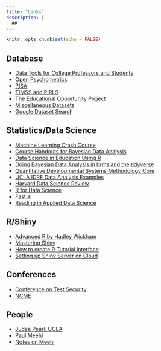 ```yaml
---
title: "Links"
description: |
  ##
---
```


```r
knitr::opts_chunk$set(echo = FALSE)
```

## Database

- [Data Tools for College Professors and Students](https://nces.ed.gov/blogs/nces/post/data-tools-for-college-professors-and-students1)
- [Open Psychometrics](https://openpsychometrics.org/)
- [PISA](http://www.oecd.org/pisa/)
- [TIMSS and PIRLS](https://timssandpirls.bc.edu/)
- [The Educational Opportunity Project](https://edopportunity.org/)
- [Miscellaneous Datasets](http://users.stat.ufl.edu/~winner/datasets.html)
- [Google Dataset Search](https://toolbox.google.com/datasetsearch)

## Statistics/Data Science

- [Machine Learning Crash Course](https://developers.google.com/machine-learning/crash-course/ml-intro)
- [Course Handouts for Bayesian Data Analysis](https://psyc-bayes-notes.netlify.com/)
- [Data Science in Education Using R](https://www.datascienceineducation.com/index.html)
- [Doing Bayesian Data Analysis in brms and the tidyverse](https://bookdown.org/ajkurz/DBDA_recoded/)
- [Quantitative Developmental Systems Methodology Core](https://quantdev.ssri.psu.edu/tutorials)
- [UCLA IDRE Data Analysis Examples](https://stats.idre.ucla.edu/other/dae/)
- [Harvard Data Science Review](https://hdsr.mitpress.mit.edu/)
- [R for Data Science](https://r4ds.had.co.nz/)
- [Fast.ai](https://www.fast.ai/)
- [Reading in Applied Data Science](https://github.com/hadley/stats337/blob/master/README.md)

## R/Shiny

- [Advanced R by Hadley Wickham](https://adv-r.hadley.nz/index.html)
- [Mastering Shiny](https://mastering-shiny.org/)
- [How to create R Tutorial Interface](https://github.com/datacamp/tutorial)
- [Setting up Shiny Server on Cloud](https://www.marinedatascience.co/blog/2019/04/28/run-shiny-server-on-your-own-digitalocean-droplet-part-1/)

## Conferences

- [Conference on Test Security](https://conferenceontestsecurity.org/)
- [NCME](https://www.ncme.org/meetings)

## People

- [Judea Pearl, UCLA](http://bayes.cs.ucla.edu/WHY/)
- [Paul Meehl](http://meehl.umn.edu/talks/philosophical-psychology-1989)
- [Notes on Meehl](http://psychbrief.com/meehl-videos-papers/)


